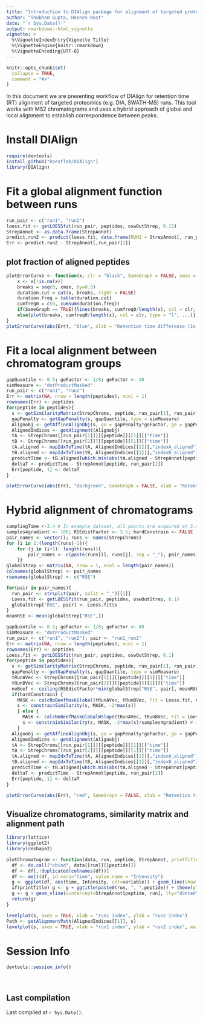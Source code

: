 ```yaml
---
title: "Introduction to DIAlign package for alignment of targeted proteomics runs"
author: "Shubham Gupta, Hannes Rost"
date: "`r Sys.Date()`"
output: rmarkdown::html_vignette
vignette: >
  %\VignetteIndexEntry{Vignette Title}
  %\VignetteEngine{knitr::rmarkdown}
  %\VignetteEncoding{UTF-8}
---
```


```r
knitr::opts_chunk$set(
  collapse = TRUE,
  comment = "#>"
)
```

In this document we are presenting workflow of DIAlign for retention time (RT) alignment of targeted proteomics (e.g. DIA, SWATH-MS) runs. This tool works with MS2 chromatograms and uses a hybrid approach of global and local alignment to establish correspondence between peaks.

# Install DIAlign 
```r
require(devtools)
install_github("Roestlab/DIAlign")
library(DIAlign)
```


# Fit a global alignment function between runs
```r
run_pair <- c("run1", "run2")
loess.fit <- getLOESSfit(run_pair, peptides, oswOutStrep, 0.15)
StrepAnnot <- as.data.frame(StrepAnnot)
predict.run2 <- predict(loess.fit, data.frame(RUN1 = StrepAnnot[, run_pair[1]]))
Err <- predict.run2 - StrepAnnot[,run_pair[2]]
```


## plot fraction of aligned peptides
```r
plotErrorCurve <- function(x, clr = "black", SameGraph = FALSE, xmax = 120, ...){
    x <- x[!is.na(x)]
    breaks = seq(0, xmax, by=0.5)
    duration.cut = cut(x, breaks, right = FALSE) 
    duration.freq = table(duration.cut)
    cumfreq0 = c(0, cumsum(duration.freq))
    if(SameGraph == TRUE){lines(breaks, cumfreq0/length(x), col = clr, ...)}
    else{plot(breaks, cumfreq0/length(x), col = clr, type = "l", ...)}
}
plotErrorCurve(abs(Err), "blue", xlab = "Retention time difference (in sec)", ylab = "Cumulative fraction of peptides")
```


# Fit a local alignment between chromatogram groups
```r
gapQuantile <- 0.5; goFactor <- 1/8; geFactor <- 40
simMeasure <- "dotProductMasked"
run_pair <- c("run1", "run2")
Err <- matrix(NA, nrow = length(peptides), ncol = 1)
rownames(Err) <- peptides
for(peptide in peptides){
  s <- getSimilarityMatrix(StrepChroms, peptide, run_pair[1], run_pair[2], type = simMeasure)
  gapPenalty <- getGapPenalty(s, gapQuantile, type = simMeasure)
  Alignobj <- getAffineAlignObj(s, go = gapPenalty*goFactor, ge = gapPenalty*geFactor)
  AlignedIndices <- getAlignment(Alignobj)
  tA <- StrepChroms[[run_pair[1]]][[peptide]][[1]][["time"]]
  tB <- StrepChroms[[run_pair[2]]][[peptide]][[1]][["time"]]
  tA.aligned <- mapIdxToTime(tA, AlignedIndices[[1]][,"indexA_aligned"])
  tB.aligned <- mapIdxToTime(tB, AlignedIndices[[1]][,"indexB_aligned"])
  predictTime <- tB.aligned[which.min(abs(tA.aligned - StrepAnnot[peptide, run_pair[1]]))]
  deltaT <- predictTime - StrepAnnot[peptide, run_pair[2]]
  Err[peptide, 1] <- deltaT
}
```


```r
plotErrorCurve(abs(Err), "darkgreen", SameGraph = FALSE, xlab = "Retention time difference (in sec)", ylab = "Cumulative fraction of peptides")
```


# Hybrid alignment of chromatograms
```r
samplingTime <-3.4 # In example dataset, all points are acquired at 3.4 second interval.
samples4gradient <- 100; RSEdistFactor <- 3.5; hardConstrain <- FALSE
pair_names <- vector(); runs <- names(StrepChroms)
for (i in 1:(length(runs)-1)){
    for (j in (i+1): length(runs)){
        pair_names <- c(paste(runs[i], runs[j], sep = "_"), pair_names)
    }}
globalStrep <- matrix(NA, nrow = 1, ncol = length(pair_names))
colnames(globalStrep) <- pair_names
rownames(globalStrep) <- c("RSE")

for(pair in pair_names){
  run_pair <- strsplit(pair, split = "_")[[1]]
  Loess.fit <- getLOESSfit(run_pair, peptides, oswOutStrep, 0.1)
  globalStrep["RSE", pair] <- Loess.fit$s
}
meanRSE <- mean(globalStrep["RSE",])
```


```r
gapQuantile <- 0.5; goFactor <- 1/8; geFactor <- 40
simMeasure <- "dotProductMasked"
run_pair <- c("run1", "run2"); pair <- "run1_run2"
Err <- matrix(NA, nrow = length(peptides), ncol = 1)
rownames(Err) <- peptides
Loess.fit <- getLOESSfit(run_pair, peptides, oswOutStrep, 0.1)
for(peptide in peptides){
  s <- getSimilarityMatrix(StrepChroms, peptide, run_pair[1], run_pair[2], type = simMeasure)
  gapPenalty <- getGapPenalty(s, gapQuantile, type = simMeasure)
  tRunAVec <- StrepChroms[[run_pair[1]]][[peptide]][[1]][["time"]]
  tRunBVec <- StrepChroms[[run_pair[2]]][[peptide]][[1]][["time"]]
  noBeef <- ceiling(RSEdistFactor*min(globalStrep["RSE", pair], meanRSE)/samplingTime)
  if(hardConstrain) {
    MASK <- calcNoBeefMaskGlobal(tRunAVec, tRunBVec, Fit = Loess.fit, noBeef)
    s <- constrainSimilarity(s, MASK, -2*max(s))
    } else {
      MASK <- calcNoBeefMaskGlobalWSlope(tRunAVec, tRunBVec, Fit = Loess.fit, noBeef)
      s <- constrainSimilarity(s, MASK, -2*max(s)/samples4gradient) # it will take 100 time points to reach -2max
    }
  Alignobj <- getAffineAlignObj(s, go = gapPenalty*goFactor, ge = gapPenalty*geFactor)
  AlignedIndices <- getAlignment(Alignobj)
  tA <- StrepChroms[[run_pair[1]]][[peptide]][[1]][["time"]]
  tB <- StrepChroms[[run_pair[2]]][[peptide]][[1]][["time"]]
  tA.aligned <- mapIdxToTime(tA, AlignedIndices[[1]][,"indexA_aligned"])
  tB.aligned <- mapIdxToTime(tB, AlignedIndices[[1]][,"indexB_aligned"])
  predictTime <- tB.aligned[which.min(abs(tA.aligned - StrepAnnot[peptide, run_pair[1]]))]
  deltaT <- predictTime - StrepAnnot[peptide, run_pair[2]]
  Err[peptide, 1] <- deltaT
}
```

```r
plotErrorCurve(abs(Err), "red", SameGraph = FALSE, xlab = "Retention time difference (in sec)", ylab = "Cumulative fraction of peptides")
```

## Visualize chromatograms, similarity matrix and alignment path
```r
library(lattice)
library(ggplot2)
library(reshape2)

plotChromatogram <- function(data, run, peptide, StrepAnnot, printTitle =TRUE){
  df <- do.call("cbind", data[[run]][[peptide]])
  df <- df[,!duplicated(colnames(df))]
  df <- melt(df, id.vars="time", value.name = "Intensity")
  g <- ggplot(df, aes(time, Intensity, col=variable)) + geom_line(show.legend = FALSE) + theme_bw()
  if(printTitle) g <- g + ggtitle(paste0(run, ", ",peptide)) + theme(plot.title = element_text(hjust = 0.5))
  g <- g + geom_vline(xintercept=StrepAnnot[peptide, run], lty="dotted", size = 0.4)
  return(g)
}

levelplot(s, axes = TRUE, xlab = "run1 index", ylab = "run2 index")
Path <- getAlignmentPath(AlignedIndices[[1]], s)
levelplot(s, axes = TRUE, xlab = "run1 index", ylab = "run2 index", main = paste0("Alignment path through the ", simMeasure, " similarity matrix\n for ", peptide)) + latticeExtra::as.layer(levelplot(Path, col.regions = c("transparent", "green"), alpha = 1, axes = FALSE))
```


# Session Info
```r
devtools::session_info()
```

<br>

## Last compilation
Last compiled at `r Sys.Date()`.
